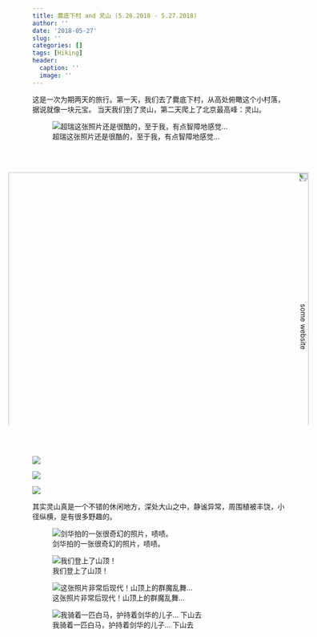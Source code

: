 ```yaml
---
title: 爨底下村 and 灵山 (5.26.2018 - 5.27.2018)
author: ''
date: '2018-05-27'
slug: ''
categories: []
tags: [Hiking]
header:
  caption: ''
  image: ''
---
```


这是一次为期两天的旅行。第一天，我们去了爨底下村，从高处俯瞰这个小村落，据说就像一块元宝。
当天我们到了灵山，第二天爬上了北京最高峰：灵山。

![超瑞这张照片还是很酷的，至于我，有点智障地感觉...](/post/2018-05-27-_files/16.jpeg)

<center>
<img alt = 'some website' width='600' src='/post/2018-05-27-_files/13.jpeg' style="transform:rotate(90deg);"/>
</center>



![](/post/2018-05-27-_files/14.jpeg)

![](/post/2018-05-27-_files/15.jpeg)

![](/post/2018-05-27-_files/17.jpeg)

其实灵山真是一个不错的休闲地方，深处大山之中，静谧异常，周围植被丰饶，小径纵横，是有很多野趣的。

![剑华拍的一张很奇幻的照片，啧啧。](/post/2018-05-27-_files/42.jpeg)


![我们登上了山顶！](/post/2018-05-27-_files/ding.jpeg)


![这张照片非常后现代！山顶上的群魔乱舞...](/post/2018-05-27-_files/43.jpeg)



![我骑着一匹白马，护持着剑华的儿子… 下山去](/post/2018-05-27-_files/qima.jpeg)